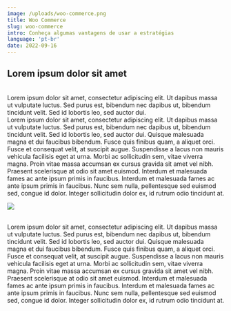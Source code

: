 ```yaml
---
image: /uploads/woo-commerce.png
title: Woo Commerce
slug: woo-commerce
intro: Conheça algumas vantagens de usar a estratégias
language: 'pt-br'
date: 2022-09-16
---
```

## Lorem ipsum dolor sit amet

\
Lorem ipsum dolor sit amet, consectetur adipiscing elit. Ut dapibus massa ut vulputate luctus. Sed purus est, bibendum nec dapibus ut, bibendum tincidunt velit. Sed id lobortis leo, sed auctor dui.\
Lorem ipsum dolor sit amet, consectetur adipiscing elit. Ut dapibus massa ut vulputate luctus. Sed purus est, bibendum nec dapibus ut, bibendum tincidunt velit. Sed id lobortis leo, sed auctor dui. Quisque malesuada magna et dui faucibus bibendum. Fusce quis finibus quam, a aliquet orci. Fusce et consequat velit, at suscipit augue. Suspendisse a lacus non mauris vehicula facilisis eget at urna. Morbi ac sollicitudin sem, vitae viverra magna. Proin vitae massa accumsan ex cursus gravida sit amet vel nibh. Praesent scelerisque at odio sit amet euismod. Interdum et malesuada fames ac ante ipsum primis in faucibus. Interdum et malesuada fames ac ante ipsum primis in faucibus. Nunc sem nulla, pellentesque sed euismod sed, congue id dolor. Integer sollicitudin dolor ex, id rutrum odio tincidunt at.

![](https://images.unsplash.com/photo-1657664066042-c59e5f84b7a8?ixlib=rb-1.2.1&ixid=MnwxMjA3fDB8MHxwaG90by1wYWdlfHx8fGVufDB8fHx8&auto=format&fit=crop&w=1000&q=80)

\
Lorem ipsum dolor sit amet, consectetur adipiscing elit. Ut dapibus massa ut vulputate luctus. Sed purus est, bibendum nec dapibus ut, bibendum tincidunt velit. Sed id lobortis leo, sed auctor dui. Quisque malesuada magna et dui faucibus bibendum. Fusce quis finibus quam, a aliquet orci. Fusce et consequat velit, at suscipit augue. Suspendisse a lacus non mauris vehicula facilisis eget at urna. Morbi ac sollicitudin sem, vitae viverra magna. Proin vitae massa accumsan ex cursus gravida sit amet vel nibh. Praesent scelerisque at odio sit amet euismod. Interdum et malesuada fames ac ante ipsum primis in faucibus. Interdum et malesuada fames ac ante ipsum primis in faucibus. Nunc sem nulla, pellentesque sed euismod sed, congue id dolor. Integer sollicitudin dolor ex, id rutrum odio tincidunt at.